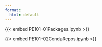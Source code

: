 ```yaml
---
format:
  html: default
---
```


{{< embed PE101-01Packages.ipynb >}}

{{< embed PE101-02CondaRepos.ipynb >}}
